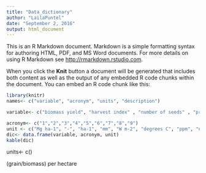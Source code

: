 ```yaml
---
title: "Data_dictionary"
author: "LailaPuntel"
date: "September 2, 2016"
output: html_document
---
```


This is an R Markdown document. Markdown is a simple formatting syntax for authoring HTML, PDF, and MS Word documents. For more details on using R Markdown see <http://rmarkdown.rstudio.com>.

When you click the **Knit** button a document will be generated that includes both content as well as the output of any embedded R code chunks within the document. You can embed an R code chunk like this:

```r
library(knitr)
names<- c("variable", "acronym", "units", "description")

variable<- c("biomass yield", "harvest index" , "number of seeds" , "precipitation", "radiation", "maximum daily temperature", "soil nitrate", "nif abundance", "nitrogenase activity") 

acronym<- c("1","2","3","4","5","6","7","8","9")
unit <- c("Mg ha-1", "-", "ha-1", "mm", "W m-2", "degrees C", "ppm", "no idea", "mMol h-1")
dic<- data.frame(variable, acronym, unit)
kable(dic)

```

units<- c()
  
  
  
  (grain/biomass)
  per hectare


